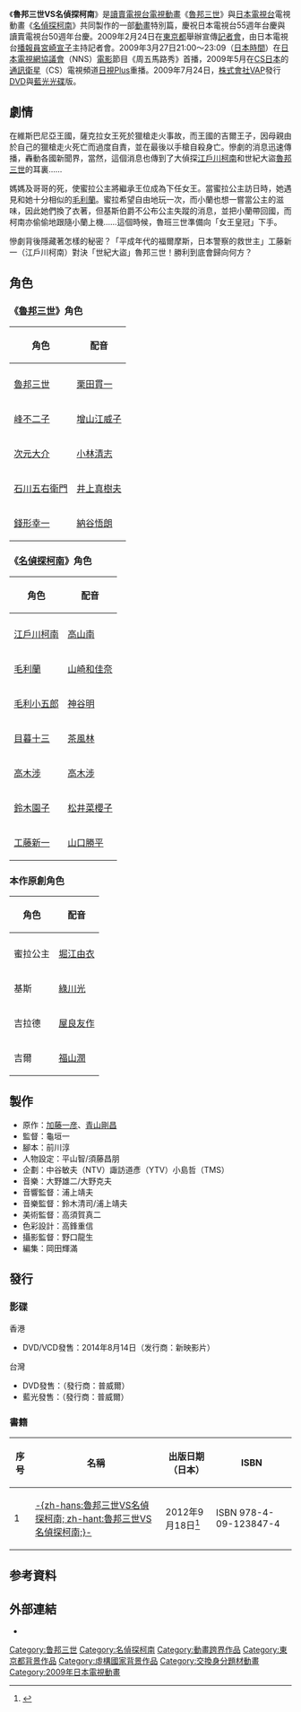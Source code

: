 {{Expand language|1=en|time=2020-11-20T16:43:41+00:00}}
{{Otheruses|subject=2009年的電視動畫|other=2013年的劇場版|鲁邦三世VS名侦探柯南 THE MOVIE|-{zh-hans:鲁邦;zh-tw:魯邦;zh-hk:雷朋}-三世VS名侦探柯南 THE MOVIE}}
{{noteTA
|T=zh-hans:鲁邦三世VS名侦探柯南;zh-tw:魯邦三世VS名偵探柯南;zh-hk:雷朋三世VS名偵探柯南
|1=zh-hans:鲁邦;zh-tw:魯邦;zh-hk:雷朋
}}
{{Pathnav|名侦探柯南|名偵探柯南 (動畫)|名偵探柯南動畫集數列表}}
{{Pathnav|鲁邦三世}}
{{Infobox animanga/Headerofja
|title= 鲁邦三世VS名侦探柯南
|image=ルパン三世VS名探偵コナン.jpg
|
}}
{{Infobox animanga/TVAnime
|原作=  [[加藤一彦|加藤一彦]]<br>[[青山剛昌|青山剛昌]]
|導演= [[龟垣一|龟垣一]]
|脚本= [[前川淳|前川淳]]
|人物設定= [[平山智|平山智]]<br>[[須藤昌朋|須藤昌朋]]
|音樂= [[大野雄二|大野雄二]]<br>[[大野克夫|大野克夫]]
|動畫製作= 东京电影
|製作= 《鲁邦三世VS名侦探柯南》製作委員会
|播放電視台= [[讀賣電視台|讀賣電視台]]
|播放開始=2009年3月27日
|播放結束=2009年3月27日
}}
{{Infobox animanga/Footerofja}}
《'''魯邦三世VS名偵探柯南'''》是[[讀賣電視台|讀賣電視台]][[電視動畫|電視動畫]]《[[魯邦三世|魯邦三世]]》與[[日本電視台|日本電視台]]電視動畫《[[名偵探柯南|名偵探柯南]]》共同製作的一部[[動畫|動畫]]特別篇，慶祝日本電視台55週年台慶與讀賣電視台50週年台慶。2009年2月24日在[[東京都|東京都]]舉辦宣傳[[記者會|記者會]]，由日本電視台[[播報員|播報員]][[宮崎宣子|宮崎宣子]]主持記者會。2009年3月27日21:00～23:09（[[日本時間|日本時間]]）在[[日本電視網協議會|日本電視網協議會]]（NNS）[[電影|電影]]節目《周五馬路秀》首播，2009年5月在[[CS日本|CS日本]]的[[通訊衛星|通訊衛星]]（CS）電視頻道[[日視Plus|日視Plus]]重播。2009年7月24日，[[株式會社VAP|株式會社VAP]]發行[[DVD|DVD]]與[[藍光光碟|藍光光碟]]版。

== 劇情 ==

在維斯巴尼亞王國，薩克拉女王死於獵槍走火事故，而王國的吉爾王子，因母親由於自己的獵槍走火死亡而過度自責，並在最後以手槍自殺身亡。慘劇的消息迅速傳播，轟動各國新聞界，當然，這個消息也傳到了大偵探[[江戶川柯南|江戶川柯南]]和世紀大盜[[魯邦三世|魯邦三世]]的耳裏……

媽媽及哥哥的死，使蜜拉公主將繼承王位成為下任女王。當蜜拉公主訪日時，她遇見和她十分相似的[[毛利蘭|毛利蘭]]。蜜拉希望自由地玩一次，而小蘭也想一嘗當公主的滋味，因此她們換了衣著，但基斯伯爵不公布公主失蹤的消息，並把小蘭帶回國，而柯南亦偷偷地跟隨小蘭上機……這個時候，魯班三世準備向「女王皇冠」下手。

慘劇背後隱藏著怎樣的秘密？「平成年代的福爾摩斯，日本警察的救世主」工藤新一（江戶川柯南）對決「世紀大盜」魯邦三世！勝利到底會歸向何方？

== 角色 ==
=== 《[[魯邦三世|魯邦三世]]》角色 ===
{| class=wikitable style="text-align:center; font-size:100%" 
! rowspan="2"|角色 !! colspan="2"|配音
|- 
! {{JPN}} !! {{TWN}}
|-
|[[魯邦三世|魯邦三世]]
|[[栗田貫一|栗田貫一]]
|[[劉傑|劉傑]]
|-
|[[峰不二子|峰不二子]]
|[[增山江威子|增山江威子]]
|[[蔣篤慧|蔣篤慧]]
|-
|[[次元大介|次元大介]]
|[[小林清志|小林清志]]
|[[徐健春|徐健春]]
|-
|[[石川五右衛門|石川五右衛門]]
|[[井上真樹夫|井上真樹夫]]
|[[陳幼文|陳幼文]]
|-
|[[錢形幸一|錢形幸一]]
|[[納谷悟朗|納谷悟朗]]
|[[陳幼文|陳幼文]]
|}

=== 《[[名偵探柯南|名偵探柯南]]》角色 ===
{| class=wikitable style="text-align:center; font-size:100%" 
! rowspan="2"|角色 !! colspan="2"|配音
|- 
! {{JPN}} !! {{TWN}}
|-
|[[江戶川柯南|江戶川柯南]]
|[[高山南|高山南]]
|[[蔣篤慧|蔣篤慧]]
|-
|[[毛利蘭|毛利蘭]]
|[[山崎和佳奈|山崎和佳奈]]
|[[魏晶琦|魏晶琦]]
|-
|[[毛利小五郎|毛利小五郎]]
|[[神谷明|神谷明]]
|[[曹冀魯|曹冀魯]]
|-
|[[目暮十三|目暮十三]]
|[[茶風林|茶風林]]
|[[徐健春|徐健春]]
|-
|[[高木涉|高木涉]]
|[[高木涉|高木涉]]
|[[劉傑|劉傑]]
|-
|[[鈴木園子|鈴木園子]]
|[[松井菜櫻子|松井菜櫻子]]
|[[傅其慧|傅其慧]]
|-
|[[工藤新一|工藤新一]]
|[[山口勝平|山口勝平]]
|[[劉傑|劉傑]]
|}

=== 本作原創角色 ===
{| class=wikitable style="text-align:center; font-size:100%" 
! rowspan="2"|角色 !! colspan="2"|配音
|- 
! {{JPN}} !! {{TWN}}
|-
|蜜拉公主
|[[堀江由衣|堀江由衣]]
|[[傅其慧|傅其慧]]
|-
|基斯
|[[綠川光|綠川光]]
|[[陳幼文|陳幼文]]
|-
|吉拉德
|[[屋良友作|屋良友作]]
|[[徐健春|徐健春]]
|-
|吉爾
|[[福山潤|福山潤]]
|[[劉傑|劉傑]]
|}

== 製作 ==
*原作：[[加藤一彦|加藤一彦]]、[[青山剛昌|青山剛昌]]
*監督：龜垣一
*腳本：前川淳
*人物設定：平山智/須藤昌朋
*企劃：中谷敏夫（NTV）諏訪道彥（YTV）小島哲（TMS）
*音樂：大野雄二/大野克夫
*音響監督：浦上靖夫
*音樂監督：鈴木清司/浦上靖夫
*美術監督：高須賀真二
*色彩設計：高鋒重信
*攝影監督：野口龍生
*編集：岡田輝滿

== 發行 ==
=== 影碟 ===
;香港
*DVD/VCD發售：2014年8月14日（发行商：新映影片）
;台灣
*DVD發售：（發行商：普威爾）
*藍光發售：（發行商：普威爾）

=== 書籍 ===
{| class="wikitable" width="100%"
|-
! 序号
! 名稱
! 出版日期（日本）
! ISBN
|-
|1
|[[魯邦三世VS名偵探柯南|-{zh-hans:魯邦三世VS名偵探柯南; zh-hant:魯邦三世VS名偵探柯南;}-]]<br />
|2012年9月18日<ref name="Movie 1">{{cite web |url=http://skygarden.shogakukan.co.jp/skygarden/owa/solc_dtl?isbn=9784091238474 |script-title=ja:{{ja}}『鲁邦三世vs.名偵探柯南 』 |publisher=[[小学館|小学館]] }}{{Dead link|date=2020年3月 |bot=InternetArchiveBot |fix-attempted=yes }}</ref>
|ISBN 978-4-09-123847-4
|}

== 参考資料 ==
<div class="references-small">
<references />
</div>

== 外部連結 ==
*{{imdb title|1397219}}

{{鲁邦三世}}
{{名偵探柯南}}
{{亀垣一監督作品}}

{{DEFAULTSORT:Rupan Sansei vs Meitantei Konan}}
[[Category:鲁邦三世|Category:鲁邦三世]]
[[Category:名偵探柯南|Category:名偵探柯南]]
[[Category:動畫跨界作品|Category:動畫跨界作品]]
[[Category:東京都背景作品|Category:東京都背景作品]]
[[Category:虛構國家背景作品|Category:虛構國家背景作品]]
[[Category:交換身分題材動畫|Category:交換身分題材動畫]]
[[Category:2009年日本電視動畫|Category:2009年日本電視動畫]]